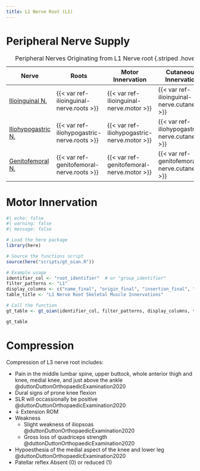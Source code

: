 ```yaml
---
title: L1 Nerve Root (L1)
---
```




# Peripheral Nerve Supply

| Nerve | Roots | Motor Innervation | Cutaneous Innervation |
|-|-|-|-|
| [Ilioinguinal N.]({{< var ref-ilioinguinal-nerve.path >}}) | {{< var ref-ilioinguinal-nerve.roots >}} | {{< var ref-ilioinguinal-nerve.motor >}} | {{< var ref-ilioinguinal-nerve.cutaneous >}} |
| [Iliohypogastric N.]({{< var ref-iliohypogastric-nerve.path >}}) | {{< var ref-iliohypogastric-nerve.roots >}} | {{< var ref-iliohypogastric-nerve.motor >}} | {{< var ref-iliohypogastric-nerve.cutaneous >}} |
| [Genitofemoral N.]({{< var ref-genitofemoral-nerve.path >}}) | {{< var ref-genitofemoral-nerve.roots >}} | {{< var ref-genitofemoral-nerve.motor >}} | {{< var ref-genitofemoral-nerve.cutaneous >}} |
: Peripheral Nerves Originating from L1 Nerve root {.striped .hover}

# Motor Innervation

```r
#| echo: false
#| warning: false
#| message: false

# Load the here package
library(here)

# Source the functions script
source(here("scripts/gt_oian.R"))

# Example usage
identifier_col <- "root_identifier"  # or "group_identifier"
filter_patterns <- "L1"
display_columns <- c("name_final", "origin_final", "insertion_final", "innervation_final", "action_final")
table_title <- "L1 Nerve Root Skeletal Muscle Innervations"

# Call the function
gt_table <- gt_oian(identifier_col, filter_patterns, display_columns, table_title)

gt_table
```


# Compression

Compression of L3 nerve root includes:

- Pain in the middle lumbar spine, upper buttock, whole anterior thigh and knee, medial knee, and just above the ankle @duttonDuttonOrthopaedicExamination2020
- Dural signs of prone knee flexion
- SLR will occassionally be positive @duttonDuttonOrthopaedicExamination2020
- &darr; Extension ROM
- Weakness
    - Slight weakness of iliopsoas @duttonDuttonOrthopaedicExamination2020
    - Gross loss of quadriceps strength @duttonDuttonOrthopaedicExamination2020
- Hypoesthesia of the medial aspect of the knee and lower leg @duttonDuttonOrthopaedicExamination2020
- Patellar reflex Absent (0) or reduced (1)